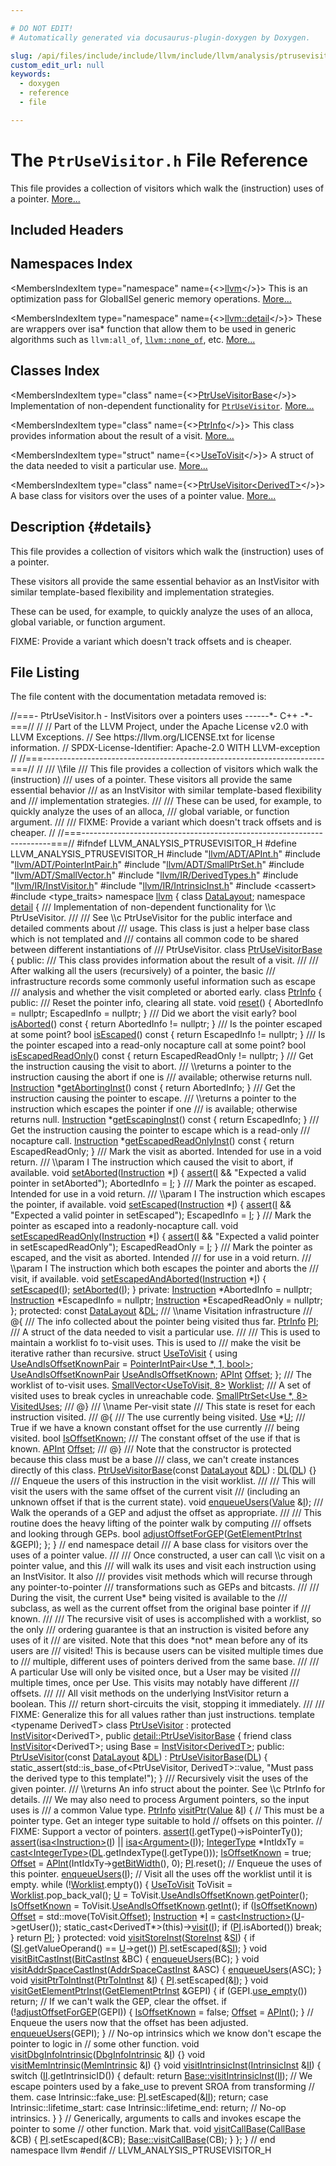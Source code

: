 ```yaml
---

# DO NOT EDIT!
# Automatically generated via docusaurus-plugin-doxygen by Doxygen.

slug: /api/files/include/include/llvm/include/llvm/analysis/ptrusevisitor-h
custom_edit_url: null
keywords:
  - doxygen
  - reference
  - file

---
```





# The `PtrUseVisitor.h` File Reference

<DoxygenPage pluginConfig={pluginConfig}>

This file provides a collection of visitors which walk the (instruction) uses of a pointer. <a href="#details">More...</a>

## Included Headers

<IncludesList>
<IncludesListItem
  filePath="llvm/ADT/APInt.h"
  permalink="/docs/api/files/include/include/llvm/include/llvm/adt/apint-h"
  isLocal="true" />
<IncludesListItem
  filePath="llvm/ADT/PointerIntPair.h"
  permalink="/docs/api/files/include/include/llvm/include/llvm/adt/pointerintpair-h"
  isLocal="true" />
<IncludesListItem
  filePath="llvm/ADT/SmallPtrSet.h"
  permalink="/docs/api/files/include/include/llvm/include/llvm/adt/smallptrset-h"
  isLocal="true" />
<IncludesListItem
  filePath="llvm/ADT/SmallVector.h"
  permalink="/docs/api/files/include/include/llvm/include/llvm/adt/smallvector-h"
  isLocal="true" />
<IncludesListItem
  filePath="llvm/IR/DerivedTypes.h"
  permalink="/docs/api/files/include/include/llvm/include/llvm/ir/derivedtypes-h"
  isLocal="true" />
<IncludesListItem
  filePath="llvm/IR/InstVisitor.h"
  permalink="/docs/api/files/include/include/llvm/include/llvm/ir/instvisitor-h"
  isLocal="true" />
<IncludesListItem
  filePath="llvm/IR/IntrinsicInst.h"
  permalink="/docs/api/files/include/include/llvm/include/llvm/ir/intrinsicinst-h"
  isLocal="true" />
<IncludesListItem
  filePath="cassert"
  permalink=""
  isLocal="false" />
<IncludesListItem
  filePath="type_traits"
  permalink=""
  isLocal="false" />
</IncludesList>

## Namespaces Index

<MembersIndex>

<MembersIndexItem
  type="namespace"
  name={<><a href="/docs/api/namespaces/llvm">llvm</a></>}>
This is an optimization pass for GlobalISel generic memory operations. <a href="/docs/api/namespaces/llvm/#details">More...</a>
</MembersIndexItem>

<MembersIndexItem
  type="namespace"
  name={<><a href="/docs/api/namespaces/llvm/detail">llvm::detail</a></>}>
These are wrappers over isa&#42; function that allow them to be used in generic algorithms such as <code>llvm:all&#95;of</code>, <code><a href="/docs/api/namespaces/llvm/#a7dc3069afa2ce5ea62ac2eb183e51c00">llvm::none&#95;of</a></code>, etc. <a href="/docs/api/namespaces/llvm/detail/#details">More...</a>
</MembersIndexItem>

</MembersIndex>

## Classes Index

<MembersIndex>

<MembersIndexItem
  type="class"
  name={<><a href="/docs/api/classes/llvm/detail/ptrusevisitorbase">PtrUseVisitorBase</a></>}>
Implementation of non-dependent functionality for <code><a href="/docs/api/classes/llvm/ptrusevisitor">PtrUseVisitor</a></code>. <a href="/docs/api/classes/llvm/detail/ptrusevisitorbase/#details">More...</a>
</MembersIndexItem>

<MembersIndexItem
  type="class"
  name={<><a href="/docs/api/classes/llvm/detail/ptrusevisitorbase/ptrinfo">PtrInfo</a></>}>
This class provides information about the result of a visit. <a href="/docs/api/classes/llvm/detail/ptrusevisitorbase/ptrinfo/#details">More...</a>
</MembersIndexItem>

<MembersIndexItem
  type="struct"
  name={<><a href="/docs/api/structs/llvm/detail/ptrusevisitorbase/usetovisit">UseToVisit</a></>}>
A struct of the data needed to visit a particular use. <a href="/docs/api/structs/llvm/detail/ptrusevisitorbase/usetovisit/#details">More...</a>
</MembersIndexItem>

<MembersIndexItem
  type="class"
  name={<><a href="/docs/api/classes/llvm/ptrusevisitor">PtrUseVisitor&lt;DerivedT&gt;</a></>}>
A base class for visitors over the uses of a pointer value. <a href="/docs/api/classes/llvm/ptrusevisitor/#details">More...</a>
</MembersIndexItem>

</MembersIndex>

## Description {#details}

This file provides a collection of visitors which walk the (instruction) uses of a pointer.

These visitors all provide the same essential behavior as an InstVisitor with similar template-based flexibility and implementation strategies.

These can be used, for example, to quickly analyze the uses of an alloca, global variable, or function argument.

FIXME: Provide a variant which doesn&#39;t track offsets and is cheaper.

## File Listing

The file content with the documentation metadata removed is:

<ProgramListing>

<Link id="l00001" /><CodeLine lineNumber="1"><span class="doxyHighlightComment">//===- PtrUseVisitor.h - InstVisitors over a pointers uses ------&#42;- C++ -&#42;-===//</span></CodeLine>
<Link id="l00002" /><CodeLine lineNumber="2"><span class="doxyHighlightComment">//</span></CodeLine>
<Link id="l00003" /><CodeLine lineNumber="3"><span class="doxyHighlightComment">// Part of the LLVM Project, under the Apache License v2.0 with LLVM Exceptions.</span></CodeLine>
<Link id="l00004" /><CodeLine lineNumber="4"><span class="doxyHighlightComment">// See https://llvm.org/LICENSE.txt for license information.</span></CodeLine>
<Link id="l00005" /><CodeLine lineNumber="5"><span class="doxyHighlightComment">// SPDX-License-Identifier: Apache-2.0 WITH LLVM-exception</span></CodeLine>
<Link id="l00006" /><CodeLine lineNumber="6"><span class="doxyHighlightComment">//</span></CodeLine>
<Link id="l00007" /><CodeLine lineNumber="7"><span class="doxyHighlightComment">//===----------------------------------------------------------------------===//</span></CodeLine>
<Link id="l00008" /><CodeLine lineNumber="8"><span class="doxyHighlightComment">//</span></CodeLine>
<Link id="l00009" /><CodeLine lineNumber="9"><span class="doxyHighlightComment">/// \\file</span></CodeLine>
<Link id="l00010" /><CodeLine lineNumber="10"><span class="doxyHighlightComment">/// This file provides a collection of visitors which walk the (instruction)</span></CodeLine>
<Link id="l00011" /><CodeLine lineNumber="11"><span class="doxyHighlightComment">/// uses of a pointer. These visitors all provide the same essential behavior</span></CodeLine>
<Link id="l00012" /><CodeLine lineNumber="12"><span class="doxyHighlightComment">/// as an InstVisitor with similar template-based flexibility and</span></CodeLine>
<Link id="l00013" /><CodeLine lineNumber="13"><span class="doxyHighlightComment">/// implementation strategies.</span></CodeLine>
<Link id="l00014" /><CodeLine lineNumber="14"><span class="doxyHighlightComment">///</span></CodeLine>
<Link id="l00015" /><CodeLine lineNumber="15"><span class="doxyHighlightComment">/// These can be used, for example, to quickly analyze the uses of an alloca,</span></CodeLine>
<Link id="l00016" /><CodeLine lineNumber="16"><span class="doxyHighlightComment">/// global variable, or function argument.</span></CodeLine>
<Link id="l00017" /><CodeLine lineNumber="17"><span class="doxyHighlightComment">///</span></CodeLine>
<Link id="l00018" /><CodeLine lineNumber="18"><span class="doxyHighlightComment">/// FIXME: Provide a variant which doesn&#39;t track offsets and is cheaper.</span></CodeLine>
<Link id="l00019" /><CodeLine lineNumber="19"><span class="doxyHighlightComment">//</span></CodeLine>
<Link id="l00020" /><CodeLine lineNumber="20"><span class="doxyHighlightComment">//===----------------------------------------------------------------------===//</span></CodeLine>
<Link id="l00021" /><CodeLine lineNumber="21"></CodeLine>
<Link id="l00022" /><CodeLine lineNumber="22"><span class="doxyHighlightPreprocessor">#ifndef LLVM&#95;ANALYSIS&#95;PTRUSEVISITOR&#95;H</span></CodeLine>
<Link id="l00023" /><CodeLine lineNumber="23"><span class="doxyHighlightPreprocessor">#define LLVM&#95;ANALYSIS&#95;PTRUSEVISITOR&#95;H</span></CodeLine>
<Link id="l00024" /><CodeLine lineNumber="24"></CodeLine>
<Link id="l00025" /><CodeLine lineNumber="25"><span class="doxyHighlightPreprocessor">#include &quot;<a href="/docs/api/files/include/include/llvm/include/llvm/adt/apint-h">llvm/ADT/APInt.h</a>&quot;</span></CodeLine>
<Link id="l00026" /><CodeLine lineNumber="26"><span class="doxyHighlightPreprocessor">#include &quot;<a href="/docs/api/files/include/include/llvm/include/llvm/adt/pointerintpair-h">llvm/ADT/PointerIntPair.h</a>&quot;</span></CodeLine>
<Link id="l00027" /><CodeLine lineNumber="27"><span class="doxyHighlightPreprocessor">#include &quot;<a href="/docs/api/files/include/include/llvm/include/llvm/adt/smallptrset-h">llvm/ADT/SmallPtrSet.h</a>&quot;</span></CodeLine>
<Link id="l00028" /><CodeLine lineNumber="28"><span class="doxyHighlightPreprocessor">#include &quot;<a href="/docs/api/files/include/include/llvm/include/llvm/adt/smallvector-h">llvm/ADT/SmallVector.h</a>&quot;</span></CodeLine>
<Link id="l00029" /><CodeLine lineNumber="29"><span class="doxyHighlightPreprocessor">#include &quot;<a href="/docs/api/files/include/include/llvm/include/llvm/ir/derivedtypes-h">llvm/IR/DerivedTypes.h</a>&quot;</span></CodeLine>
<Link id="l00030" /><CodeLine lineNumber="30"><span class="doxyHighlightPreprocessor">#include &quot;<a href="/docs/api/files/include/include/llvm/include/llvm/ir/instvisitor-h">llvm/IR/InstVisitor.h</a>&quot;</span></CodeLine>
<Link id="l00031" /><CodeLine lineNumber="31"><span class="doxyHighlightPreprocessor">#include &quot;<a href="/docs/api/files/include/include/llvm/include/llvm/ir/intrinsicinst-h">llvm/IR/IntrinsicInst.h</a>&quot;</span></CodeLine>
<Link id="l00032" /><CodeLine lineNumber="32"><span class="doxyHighlightPreprocessor">#include &lt;cassert&gt;</span></CodeLine>
<Link id="l00033" /><CodeLine lineNumber="33"><span class="doxyHighlightPreprocessor">#include &lt;type&#95;traits&gt;</span></CodeLine>
<Link id="l00034" /><CodeLine lineNumber="34"></CodeLine>
<Link id="l00035" /><CodeLine lineNumber="35"><span class="doxyHighlightKeyword">namespace </span><span class="doxyHighlight"><a href="/docs/api/namespaces/llvm">llvm</a> &#123;</span></CodeLine>
<Link id="l00036" /><CodeLine lineNumber="36"><span class="doxyHighlightKeyword">class </span><span class="doxyHighlight"><a href="/docs/api/classes/llvm/datalayout">DataLayout</a>;</span></CodeLine>
<Link id="l00037" /><CodeLine lineNumber="37"></CodeLine>
<Link id="l00038" /><CodeLine lineNumber="38"><span class="doxyHighlightKeyword">namespace </span><span class="doxyHighlight"><a href="/docs/api/namespaces/llvm/detail">detail</a> &#123;</span></CodeLine>
<Link id="l00039" /><CodeLine lineNumber="39"></CodeLine>
<Link id="l00040" /><CodeLine lineNumber="40"><span class="doxyHighlightComment">/// Implementation of non-dependent functionality for \\c PtrUseVisitor.</span></CodeLine>
<Link id="l00041" /><CodeLine lineNumber="41"><span class="doxyHighlightComment">///</span></CodeLine>
<Link id="l00042" /><CodeLine lineNumber="42"><span class="doxyHighlightComment">/// See \\c PtrUseVisitor for the public interface and detailed comments about</span></CodeLine>
<Link id="l00043" /><CodeLine lineNumber="43"><span class="doxyHighlightComment">/// usage. This class is just a helper base class which is not templated and</span></CodeLine>
<Link id="l00044" /><CodeLine lineNumber="44"><span class="doxyHighlightComment">/// contains all common code to be shared between different instantiations of</span></CodeLine>
<Link id="l00045" /><CodeLine lineNumber="45"><span class="doxyHighlightComment">/// PtrUseVisitor.</span></CodeLine>
<Link id="l00046" /><CodeLine lineNumber="46" lineLink="/docs/api/classes/llvm/detail/ptrusevisitorbase"><span class="doxyHighlightKeyword">class </span><span class="doxyHighlight"><a href="/docs/api/classes/llvm/detail/ptrusevisitorbase/#a17dd1253e0ec2090980e7544fea1bd83">PtrUseVisitorBase</a> &#123;</span></CodeLine>
<Link id="l00047" /><CodeLine lineNumber="47"><span class="doxyHighlightKeyword">public</span><span class="doxyHighlight">:</span></CodeLine>
<Link id="l00048" /><CodeLine lineNumber="48"><span class="doxyHighlightComment">  /// This class provides information about the result of a visit.</span></CodeLine>
<Link id="l00049" /><CodeLine lineNumber="49"><span class="doxyHighlightComment">  ///</span></CodeLine>
<Link id="l00050" /><CodeLine lineNumber="50"><span class="doxyHighlightComment">  /// After walking all the users (recursively) of a pointer, the basic</span></CodeLine>
<Link id="l00051" /><CodeLine lineNumber="51"><span class="doxyHighlightComment">  /// infrastructure records some commonly useful information such as escape</span></CodeLine>
<Link id="l00052" /><CodeLine lineNumber="52"><span class="doxyHighlightComment">  /// analysis and whether the visit completed or aborted early.</span></CodeLine>
<Link id="l00053" /><CodeLine lineNumber="53" lineLink="/docs/api/classes/llvm/detail/ptrusevisitorbase/ptrinfo"><span class="doxyHighlight">  </span><span class="doxyHighlightKeyword">class </span><span class="doxyHighlight"><a href="/docs/api/classes/llvm/detail/ptrusevisitorbase/ptrinfo">PtrInfo</a> &#123;</span></CodeLine>
<Link id="l00054" /><CodeLine lineNumber="54"><span class="doxyHighlight">  </span><span class="doxyHighlightKeyword">public</span><span class="doxyHighlight">:</span></CodeLine>
<Link id="l00055" /><CodeLine lineNumber="55"><span class="doxyHighlightComment">    /// Reset the pointer info, clearing all state.</span></CodeLine>
<Link id="l00056" /><CodeLine lineNumber="56" lineLink="/docs/api/classes/llvm/detail/ptrusevisitorbase/ptrinfo/#a707927a83bd3892e8a71ba557de7300d"><span class="doxyHighlight">    </span><span class="doxyHighlightKeywordType">void</span><span class="doxyHighlight"> <a href="/docs/api/classes/llvm/detail/ptrusevisitorbase/ptrinfo/#a707927a83bd3892e8a71ba557de7300d">reset</a>() &#123;</span></CodeLine>
<Link id="l00057" /><CodeLine lineNumber="57"><span class="doxyHighlight">      AbortedInfo = </span><span class="doxyHighlightKeyword">nullptr</span><span class="doxyHighlight">;</span></CodeLine>
<Link id="l00058" /><CodeLine lineNumber="58"><span class="doxyHighlight">      EscapedInfo = </span><span class="doxyHighlightKeyword">nullptr</span><span class="doxyHighlight">;</span></CodeLine>
<Link id="l00059" /><CodeLine lineNumber="59"><span class="doxyHighlight">    &#125;</span></CodeLine>
<Link id="l00060" /><CodeLine lineNumber="60"></CodeLine>
<Link id="l00061" /><CodeLine lineNumber="61"><span class="doxyHighlightComment">    /// Did we abort the visit early?</span></CodeLine>
<Link id="l00062" /><CodeLine lineNumber="62" lineLink="/docs/api/classes/llvm/detail/ptrusevisitorbase/ptrinfo/#a7387bd390252bcf8ba23fc3b7dfd96ae"><span class="doxyHighlight">    </span><span class="doxyHighlightKeywordType">bool</span><span class="doxyHighlight"> <a href="/docs/api/classes/llvm/detail/ptrusevisitorbase/ptrinfo/#a7387bd390252bcf8ba23fc3b7dfd96ae">isAborted</a>()</span><span class="doxyHighlightKeyword"> const </span><span class="doxyHighlight">&#123; </span><span class="doxyHighlightKeywordFlow">return</span><span class="doxyHighlight"> AbortedInfo != </span><span class="doxyHighlightKeyword">nullptr</span><span class="doxyHighlight">; &#125;</span></CodeLine>
<Link id="l00063" /><CodeLine lineNumber="63"></CodeLine>
<Link id="l00064" /><CodeLine lineNumber="64"><span class="doxyHighlightComment">    /// Is the pointer escaped at some point?</span></CodeLine>
<Link id="l00065" /><CodeLine lineNumber="65" lineLink="/docs/api/classes/llvm/detail/ptrusevisitorbase/ptrinfo/#a544329a1300152fcbbc413d3542e3920"><span class="doxyHighlight">    </span><span class="doxyHighlightKeywordType">bool</span><span class="doxyHighlight"> <a href="/docs/api/classes/llvm/detail/ptrusevisitorbase/ptrinfo/#a544329a1300152fcbbc413d3542e3920">isEscaped</a>()</span><span class="doxyHighlightKeyword"> const </span><span class="doxyHighlight">&#123; </span><span class="doxyHighlightKeywordFlow">return</span><span class="doxyHighlight"> EscapedInfo != </span><span class="doxyHighlightKeyword">nullptr</span><span class="doxyHighlight">; &#125;</span></CodeLine>
<Link id="l00066" /><CodeLine lineNumber="66"></CodeLine>
<Link id="l00067" /><CodeLine lineNumber="67"><span class="doxyHighlightComment">    /// Is the pointer escaped into a read-only nocapture call at some point?</span></CodeLine>
<Link id="l00068" /><CodeLine lineNumber="68" lineLink="/docs/api/classes/llvm/detail/ptrusevisitorbase/ptrinfo/#a611c9380379c288f39944c3b8d900b6b"><span class="doxyHighlight">    </span><span class="doxyHighlightKeywordType">bool</span><span class="doxyHighlight"> <a href="/docs/api/classes/llvm/detail/ptrusevisitorbase/ptrinfo/#a611c9380379c288f39944c3b8d900b6b">isEscapedReadOnly</a>()</span><span class="doxyHighlightKeyword"> const </span><span class="doxyHighlight">&#123; </span><span class="doxyHighlightKeywordFlow">return</span><span class="doxyHighlight"> EscapedReadOnly != </span><span class="doxyHighlightKeyword">nullptr</span><span class="doxyHighlight">; &#125;</span></CodeLine>
<Link id="l00069" /><CodeLine lineNumber="69"></CodeLine>
<Link id="l00070" /><CodeLine lineNumber="70"><span class="doxyHighlightComment">    /// Get the instruction causing the visit to abort.</span></CodeLine>
<Link id="l00071" /><CodeLine lineNumber="71"><span class="doxyHighlightComment">    /// \\returns a pointer to the instruction causing the abort if one is</span></CodeLine>
<Link id="l00072" /><CodeLine lineNumber="72"><span class="doxyHighlightComment">    /// available; otherwise returns null.</span></CodeLine>
<Link id="l00073" /><CodeLine lineNumber="73" lineLink="/docs/api/classes/llvm/detail/ptrusevisitorbase/ptrinfo/#a20fefe2a4f52a2f122730425f0207459"><span class="doxyHighlight">    <a href="/docs/api/classes/llvm/instruction">Instruction</a> &#42;<a href="/docs/api/classes/llvm/detail/ptrusevisitorbase/ptrinfo/#a20fefe2a4f52a2f122730425f0207459">getAbortingInst</a>()</span><span class="doxyHighlightKeyword"> const </span><span class="doxyHighlight">&#123; </span><span class="doxyHighlightKeywordFlow">return</span><span class="doxyHighlight"> AbortedInfo; &#125;</span></CodeLine>
<Link id="l00074" /><CodeLine lineNumber="74"></CodeLine>
<Link id="l00075" /><CodeLine lineNumber="75"><span class="doxyHighlightComment">    /// Get the instruction causing the pointer to escape.</span></CodeLine>
<Link id="l00076" /><CodeLine lineNumber="76"><span class="doxyHighlightComment">    /// \\returns a pointer to the instruction which escapes the pointer if one</span></CodeLine>
<Link id="l00077" /><CodeLine lineNumber="77"><span class="doxyHighlightComment">    /// is available; otherwise returns null.</span></CodeLine>
<Link id="l00078" /><CodeLine lineNumber="78" lineLink="/docs/api/classes/llvm/detail/ptrusevisitorbase/ptrinfo/#a3ad3a85c74b316666f54370ec968fec8"><span class="doxyHighlight">    <a href="/docs/api/classes/llvm/instruction">Instruction</a> &#42;<a href="/docs/api/classes/llvm/detail/ptrusevisitorbase/ptrinfo/#a3ad3a85c74b316666f54370ec968fec8">getEscapingInst</a>()</span><span class="doxyHighlightKeyword"> const </span><span class="doxyHighlight">&#123; </span><span class="doxyHighlightKeywordFlow">return</span><span class="doxyHighlight"> EscapedInfo; &#125;</span></CodeLine>
<Link id="l00079" /><CodeLine lineNumber="79"></CodeLine>
<Link id="l00080" /><CodeLine lineNumber="80"><span class="doxyHighlightComment">    /// Get the instruction causing the pointer to escape which is a read-only</span></CodeLine>
<Link id="l00081" /><CodeLine lineNumber="81"><span class="doxyHighlightComment">    /// nocapture call.</span></CodeLine>
<Link id="l00082" /><CodeLine lineNumber="82" lineLink="/docs/api/classes/llvm/detail/ptrusevisitorbase/ptrinfo/#a163901d37f1c3f00575d771fb7e36643"><span class="doxyHighlight">    <a href="/docs/api/classes/llvm/instruction">Instruction</a> &#42;<a href="/docs/api/classes/llvm/detail/ptrusevisitorbase/ptrinfo/#a163901d37f1c3f00575d771fb7e36643">getEscapedReadOnlyInst</a>()</span><span class="doxyHighlightKeyword"> const </span><span class="doxyHighlight">&#123; </span><span class="doxyHighlightKeywordFlow">return</span><span class="doxyHighlight"> EscapedReadOnly; &#125;</span></CodeLine>
<Link id="l00083" /><CodeLine lineNumber="83"></CodeLine>
<Link id="l00084" /><CodeLine lineNumber="84"><span class="doxyHighlightComment">    /// Mark the visit as aborted. Intended for use in a void return.</span></CodeLine>
<Link id="l00085" /><CodeLine lineNumber="85"><span class="doxyHighlightComment">    /// \\param I The instruction which caused the visit to abort, if available.</span></CodeLine>
<Link id="l00086" /><CodeLine lineNumber="86" lineLink="/docs/api/classes/llvm/detail/ptrusevisitorbase/ptrinfo/#a602f57572e04c48ae16d990932783108"><span class="doxyHighlight">    </span><span class="doxyHighlightKeywordType">void</span><span class="doxyHighlight"> <a href="/docs/api/classes/llvm/detail/ptrusevisitorbase/ptrinfo/#a602f57572e04c48ae16d990932783108">setAborted</a>(<a href="/docs/api/classes/llvm/instruction">Instruction</a> &#42;<a href="/docs/api/files/lib/lib/support/md5-cpp/#ac0eafdc9ee161b71e7af98af736952fd">I</a>) &#123;</span></CodeLine>
<Link id="l00087" /><CodeLine lineNumber="87"><span class="doxyHighlight">      <a href="/docs/api/files/lib/lib/target/lib/target/amdgpu/silowercontrolflow-cpp/#a4868c5d81c5ccc98c47aeab6244346a0">assert</a>(<a href="/docs/api/files/lib/lib/support/md5-cpp/#ac0eafdc9ee161b71e7af98af736952fd">I</a> &amp;&amp; </span><span class="doxyHighlightStringLiteral">&quot;Expected a valid pointer in setAborted&quot;</span><span class="doxyHighlight">);</span></CodeLine>
<Link id="l00088" /><CodeLine lineNumber="88"><span class="doxyHighlight">      AbortedInfo = <a href="/docs/api/files/lib/lib/support/md5-cpp/#ac0eafdc9ee161b71e7af98af736952fd">I</a>;</span></CodeLine>
<Link id="l00089" /><CodeLine lineNumber="89"><span class="doxyHighlight">    &#125;</span></CodeLine>
<Link id="l00090" /><CodeLine lineNumber="90"></CodeLine>
<Link id="l00091" /><CodeLine lineNumber="91"><span class="doxyHighlightComment">    /// Mark the pointer as escaped. Intended for use in a void return.</span></CodeLine>
<Link id="l00092" /><CodeLine lineNumber="92"><span class="doxyHighlightComment">    /// \\param I The instruction which escapes the pointer, if available.</span></CodeLine>
<Link id="l00093" /><CodeLine lineNumber="93" lineLink="/docs/api/classes/llvm/detail/ptrusevisitorbase/ptrinfo/#a557765a9acd948dd4d2de1a5850791f1"><span class="doxyHighlight">    </span><span class="doxyHighlightKeywordType">void</span><span class="doxyHighlight"> <a href="/docs/api/classes/llvm/detail/ptrusevisitorbase/ptrinfo/#a557765a9acd948dd4d2de1a5850791f1">setEscaped</a>(<a href="/docs/api/classes/llvm/instruction">Instruction</a> &#42;<a href="/docs/api/files/lib/lib/support/md5-cpp/#ac0eafdc9ee161b71e7af98af736952fd">I</a>) &#123;</span></CodeLine>
<Link id="l00094" /><CodeLine lineNumber="94"><span class="doxyHighlight">      <a href="/docs/api/files/lib/lib/target/lib/target/amdgpu/silowercontrolflow-cpp/#a4868c5d81c5ccc98c47aeab6244346a0">assert</a>(<a href="/docs/api/files/lib/lib/support/md5-cpp/#ac0eafdc9ee161b71e7af98af736952fd">I</a> &amp;&amp; </span><span class="doxyHighlightStringLiteral">&quot;Expected a valid pointer in setEscaped&quot;</span><span class="doxyHighlight">);</span></CodeLine>
<Link id="l00095" /><CodeLine lineNumber="95"><span class="doxyHighlight">      EscapedInfo = <a href="/docs/api/files/lib/lib/support/md5-cpp/#ac0eafdc9ee161b71e7af98af736952fd">I</a>;</span></CodeLine>
<Link id="l00096" /><CodeLine lineNumber="96"><span class="doxyHighlight">    &#125;</span></CodeLine>
<Link id="l00097" /><CodeLine lineNumber="97"></CodeLine>
<Link id="l00098" /><CodeLine lineNumber="98"><span class="doxyHighlightComment">    /// Mark the pointer as escaped into a readonly-nocapture call.</span></CodeLine>
<Link id="l00099" /><CodeLine lineNumber="99" lineLink="/docs/api/classes/llvm/detail/ptrusevisitorbase/ptrinfo/#ac9cebd269bfd53ecb680aa1cfd048c78"><span class="doxyHighlight">    </span><span class="doxyHighlightKeywordType">void</span><span class="doxyHighlight"> <a href="/docs/api/classes/llvm/detail/ptrusevisitorbase/ptrinfo/#ac9cebd269bfd53ecb680aa1cfd048c78">setEscapedReadOnly</a>(<a href="/docs/api/classes/llvm/instruction">Instruction</a> &#42;<a href="/docs/api/files/lib/lib/support/md5-cpp/#ac0eafdc9ee161b71e7af98af736952fd">I</a>) &#123;</span></CodeLine>
<Link id="l00100" /><CodeLine lineNumber="100"><span class="doxyHighlight">      <a href="/docs/api/files/lib/lib/target/lib/target/amdgpu/silowercontrolflow-cpp/#a4868c5d81c5ccc98c47aeab6244346a0">assert</a>(<a href="/docs/api/files/lib/lib/support/md5-cpp/#ac0eafdc9ee161b71e7af98af736952fd">I</a> &amp;&amp; </span><span class="doxyHighlightStringLiteral">&quot;Expected a valid pointer in setEscapedReadOnly&quot;</span><span class="doxyHighlight">);</span></CodeLine>
<Link id="l00101" /><CodeLine lineNumber="101"><span class="doxyHighlight">      EscapedReadOnly = <a href="/docs/api/files/lib/lib/support/md5-cpp/#ac0eafdc9ee161b71e7af98af736952fd">I</a>;</span></CodeLine>
<Link id="l00102" /><CodeLine lineNumber="102"><span class="doxyHighlight">    &#125;</span></CodeLine>
<Link id="l00103" /><CodeLine lineNumber="103"></CodeLine>
<Link id="l00104" /><CodeLine lineNumber="104"><span class="doxyHighlightComment">    /// Mark the pointer as escaped, and the visit as aborted. Intended</span></CodeLine>
<Link id="l00105" /><CodeLine lineNumber="105"><span class="doxyHighlightComment">    /// for use in a void return.</span></CodeLine>
<Link id="l00106" /><CodeLine lineNumber="106"><span class="doxyHighlightComment">    /// \\param I The instruction which both escapes the pointer and aborts the</span></CodeLine>
<Link id="l00107" /><CodeLine lineNumber="107"><span class="doxyHighlightComment">    /// visit, if available.</span></CodeLine>
<Link id="l00108" /><CodeLine lineNumber="108" lineLink="/docs/api/classes/llvm/detail/ptrusevisitorbase/ptrinfo/#ab5478c96ff9b7951abe633b702b1c47e"><span class="doxyHighlight">    </span><span class="doxyHighlightKeywordType">void</span><span class="doxyHighlight"> <a href="/docs/api/classes/llvm/detail/ptrusevisitorbase/ptrinfo/#ab5478c96ff9b7951abe633b702b1c47e">setEscapedAndAborted</a>(<a href="/docs/api/classes/llvm/instruction">Instruction</a> &#42;<a href="/docs/api/files/lib/lib/support/md5-cpp/#ac0eafdc9ee161b71e7af98af736952fd">I</a>) &#123;</span></CodeLine>
<Link id="l00109" /><CodeLine lineNumber="109"><span class="doxyHighlight">      <a href="/docs/api/classes/llvm/detail/ptrusevisitorbase/ptrinfo/#a557765a9acd948dd4d2de1a5850791f1">setEscaped</a>(<a href="/docs/api/files/lib/lib/support/md5-cpp/#ac0eafdc9ee161b71e7af98af736952fd">I</a>);</span></CodeLine>
<Link id="l00110" /><CodeLine lineNumber="110"><span class="doxyHighlight">      <a href="/docs/api/classes/llvm/detail/ptrusevisitorbase/ptrinfo/#a602f57572e04c48ae16d990932783108">setAborted</a>(<a href="/docs/api/files/lib/lib/support/md5-cpp/#ac0eafdc9ee161b71e7af98af736952fd">I</a>);</span></CodeLine>
<Link id="l00111" /><CodeLine lineNumber="111"><span class="doxyHighlight">    &#125;</span></CodeLine>
<Link id="l00112" /><CodeLine lineNumber="112"></CodeLine>
<Link id="l00113" /><CodeLine lineNumber="113"><span class="doxyHighlight">  </span><span class="doxyHighlightKeyword">private</span><span class="doxyHighlight">:</span></CodeLine>
<Link id="l00114" /><CodeLine lineNumber="114"><span class="doxyHighlight">    <a href="/docs/api/classes/llvm/instruction">Instruction</a> &#42;AbortedInfo = </span><span class="doxyHighlightKeyword">nullptr</span><span class="doxyHighlight">;</span></CodeLine>
<Link id="l00115" /><CodeLine lineNumber="115"><span class="doxyHighlight">    <a href="/docs/api/classes/llvm/instruction">Instruction</a> &#42;EscapedInfo = </span><span class="doxyHighlightKeyword">nullptr</span><span class="doxyHighlight">;</span></CodeLine>
<Link id="l00116" /><CodeLine lineNumber="116"><span class="doxyHighlight">    <a href="/docs/api/classes/llvm/instruction">Instruction</a> &#42;EscapedReadOnly = </span><span class="doxyHighlightKeyword">nullptr</span><span class="doxyHighlight">;</span></CodeLine>
<Link id="l00117" /><CodeLine lineNumber="117"><span class="doxyHighlight">  &#125;;</span></CodeLine>
<Link id="l00118" /><CodeLine lineNumber="118"></CodeLine>
<Link id="l00119" /><CodeLine lineNumber="119"><span class="doxyHighlightKeyword">protected</span><span class="doxyHighlight">:</span></CodeLine>
<Link id="l00120" /><CodeLine lineNumber="120" lineLink="/docs/api/classes/llvm/detail/ptrusevisitorbase/#ac5b2513c27d0e8fe9a9214eb9fe99a7b"><span class="doxyHighlight">  </span><span class="doxyHighlightKeyword">const</span><span class="doxyHighlight"> <a href="/docs/api/classes/llvm/datalayout">DataLayout</a> &amp;<a href="/docs/api/classes/llvm/detail/ptrusevisitorbase/#ac5b2513c27d0e8fe9a9214eb9fe99a7b">DL</a>;</span></CodeLine>
<Link id="l00121" /><CodeLine lineNumber="121"></CodeLine>
<Link id="l00122" /><CodeLine lineNumber="122"><span class="doxyHighlightComment">  /// \\name Visitation infrastructure</span></CodeLine>
<Link id="l00123" /><CodeLine lineNumber="123"><span class="doxyHighlightComment">  /// @&#123;</span></CodeLine>
<Link id="l00124" /><CodeLine lineNumber="124"></CodeLine>
<Link id="l00125" /><CodeLine lineNumber="125"><span class="doxyHighlightComment">  /// The info collected about the pointer being visited thus far.</span></CodeLine>
<Link id="l00126" /><CodeLine lineNumber="126" lineLink="/docs/api/classes/llvm/detail/ptrusevisitorbase/#a6847f1159ccc4f90e71099c76800f893"><span class="doxyHighlight">  <a href="/docs/api/classes/llvm/detail/ptrusevisitorbase/ptrinfo">PtrInfo</a> <a href="/docs/api/classes/llvm/detail/ptrusevisitorbase/#a6847f1159ccc4f90e71099c76800f893">PI</a>;</span></CodeLine>
<Link id="l00127" /><CodeLine lineNumber="127"></CodeLine>
<Link id="l00128" /><CodeLine lineNumber="128"><span class="doxyHighlightComment">  /// A struct of the data needed to visit a particular use.</span></CodeLine>
<Link id="l00129" /><CodeLine lineNumber="129"><span class="doxyHighlightComment">  ///</span></CodeLine>
<Link id="l00130" /><CodeLine lineNumber="130"><span class="doxyHighlightComment">  /// This is used to maintain a worklist fo to-visit uses. This is used to</span></CodeLine>
<Link id="l00131" /><CodeLine lineNumber="131"><span class="doxyHighlightComment">  /// make the visit be iterative rather than recursive.</span></CodeLine>
<Link id="l00132" /><CodeLine lineNumber="132" lineLink="/docs/api/structs/llvm/detail/ptrusevisitorbase/usetovisit"><span class="doxyHighlight">  </span><span class="doxyHighlightKeyword">struct </span><span class="doxyHighlight"><a href="/docs/api/structs/llvm/detail/ptrusevisitorbase/usetovisit">UseToVisit</a> &#123;</span></CodeLine>
<Link id="l00133" /><CodeLine lineNumber="133" lineLink="/docs/api/structs/llvm/detail/ptrusevisitorbase/usetovisit/#a87b66e7600e3ba5d44d7c79fbdf7c969"><span class="doxyHighlight">    </span><span class="doxyHighlightKeyword">using </span><span class="doxyHighlight"><a href="/docs/api/structs/llvm/detail/ptrusevisitorbase/usetovisit/#a87b66e7600e3ba5d44d7c79fbdf7c969">UseAndIsOffsetKnownPair</a> = <a href="/docs/api/classes/llvm/pointerintpair">PointerIntPair&lt;Use &#42;, 1, bool&gt;</a>;</span></CodeLine>
<Link id="l00134" /><CodeLine lineNumber="134"></CodeLine>
<Link id="l00135" /><CodeLine lineNumber="135" lineLink="/docs/api/structs/llvm/detail/ptrusevisitorbase/usetovisit/#a28f946ac353f6118bb637201ff1d5658"><span class="doxyHighlight">    <a href="/docs/api/structs/llvm/detail/ptrusevisitorbase/usetovisit/#a87b66e7600e3ba5d44d7c79fbdf7c969">UseAndIsOffsetKnownPair</a> <a href="/docs/api/structs/llvm/detail/ptrusevisitorbase/usetovisit/#a28f946ac353f6118bb637201ff1d5658">UseAndIsOffsetKnown</a>;</span></CodeLine>
<Link id="l00136" /><CodeLine lineNumber="136" lineLink="/docs/api/classes/llvm/ptrusevisitor/#a042a140d5a5c309fbc47a1a90eddedc6"><span class="doxyHighlight">    <a href="/docs/api/classes/llvm/apint">APInt</a> <a href="/docs/api/classes/llvm/detail/ptrusevisitorbase/#a082865790e32a27f3e3adf8db2c556e6">Offset</a>;</span></CodeLine>
<Link id="l00137" /><CodeLine lineNumber="137"><span class="doxyHighlight">  &#125;;</span></CodeLine>
<Link id="l00138" /><CodeLine lineNumber="138"></CodeLine>
<Link id="l00139" /><CodeLine lineNumber="139"><span class="doxyHighlightComment">  /// The worklist of to-visit uses.</span></CodeLine>
<Link id="l00140" /><CodeLine lineNumber="140" lineLink="/docs/api/classes/llvm/detail/ptrusevisitorbase/#a25895eaaa828e3f424556096c2436470"><span class="doxyHighlight">  <a href="/docs/api/classes/llvm/smallvector">SmallVector&lt;UseToVisit, 8&gt;</a> <a href="/docs/api/classes/llvm/detail/ptrusevisitorbase/#a25895eaaa828e3f424556096c2436470">Worklist</a>;</span></CodeLine>
<Link id="l00141" /><CodeLine lineNumber="141"></CodeLine>
<Link id="l00142" /><CodeLine lineNumber="142"><span class="doxyHighlightComment">  /// A set of visited uses to break cycles in unreachable code.</span></CodeLine>
<Link id="l00143" /><CodeLine lineNumber="143" lineLink="/docs/api/classes/llvm/detail/ptrusevisitorbase/#af7e154950d853141249e15827b62d6e4"><span class="doxyHighlight">  <a href="/docs/api/classes/llvm/smallptrset">SmallPtrSet&lt;Use &#42;, 8&gt;</a> <a href="/docs/api/classes/llvm/detail/ptrusevisitorbase/#af7e154950d853141249e15827b62d6e4">VisitedUses</a>;</span></CodeLine>
<Link id="l00144" /><CodeLine lineNumber="144"></CodeLine>
<Link id="l00145" /><CodeLine lineNumber="145"><span class="doxyHighlightComment">  /// @&#125;</span></CodeLine>
<Link id="l00146" /><CodeLine lineNumber="146"></CodeLine>
<Link id="l00147" /><CodeLine lineNumber="147"><span class="doxyHighlightComment">  /// \\name Per-visit state</span></CodeLine>
<Link id="l00148" /><CodeLine lineNumber="148"><span class="doxyHighlightComment">  /// This state is reset for each instruction visited.</span></CodeLine>
<Link id="l00149" /><CodeLine lineNumber="149"><span class="doxyHighlightComment">  /// @&#123;</span></CodeLine>
<Link id="l00150" /><CodeLine lineNumber="150"></CodeLine>
<Link id="l00151" /><CodeLine lineNumber="151"><span class="doxyHighlightComment">  /// The use currently being visited.</span></CodeLine>
<Link id="l00152" /><CodeLine lineNumber="152" lineLink="/docs/api/classes/llvm/detail/ptrusevisitorbase/#ac1e78f8a1f204bed8ad26681199fa16b"><span class="doxyHighlight">  <a href="/docs/api/classes/llvm/use">Use</a> &#42;<a href="/docs/api/classes/llvm/detail/ptrusevisitorbase/#ac1e78f8a1f204bed8ad26681199fa16b">U</a>;</span></CodeLine>
<Link id="l00153" /><CodeLine lineNumber="153"></CodeLine>
<Link id="l00154" /><CodeLine lineNumber="154"><span class="doxyHighlightComment">  /// True if we have a known constant offset for the use currently</span></CodeLine>
<Link id="l00155" /><CodeLine lineNumber="155"><span class="doxyHighlightComment">  /// being visited.</span></CodeLine>
<Link id="l00156" /><CodeLine lineNumber="156" lineLink="/docs/api/classes/llvm/detail/ptrusevisitorbase/#a316979fc921154b24c0c323810c285b6"><span class="doxyHighlight">  </span><span class="doxyHighlightKeywordType">bool</span><span class="doxyHighlight"> <a href="/docs/api/classes/llvm/detail/ptrusevisitorbase/#a316979fc921154b24c0c323810c285b6">IsOffsetKnown</a>;</span></CodeLine>
<Link id="l00157" /><CodeLine lineNumber="157"></CodeLine>
<Link id="l00158" /><CodeLine lineNumber="158"><span class="doxyHighlightComment">  /// The constant offset of the use if that is known.</span></CodeLine>
<Link id="l00159" /><CodeLine lineNumber="159" lineLink="/docs/api/classes/llvm/detail/ptrusevisitorbase/#a082865790e32a27f3e3adf8db2c556e6"><span class="doxyHighlight">  <a href="/docs/api/classes/llvm/apint">APInt</a> <a href="/docs/api/classes/llvm/detail/ptrusevisitorbase/#a082865790e32a27f3e3adf8db2c556e6">Offset</a>;</span></CodeLine>
<Link id="l00160" /><CodeLine lineNumber="160"></CodeLine>
<Link id="l00161" /><CodeLine lineNumber="161"><span class="doxyHighlightComment">  /// @&#125;</span></CodeLine>
<Link id="l00162" /><CodeLine lineNumber="162"></CodeLine>
<Link id="l00163" /><CodeLine lineNumber="163"><span class="doxyHighlightComment">  /// Note that the constructor is protected because this class must be a base</span></CodeLine>
<Link id="l00164" /><CodeLine lineNumber="164"><span class="doxyHighlightComment">  /// class, we can&#39;t create instances directly of this class.</span></CodeLine>
<Link id="l00165" /><CodeLine lineNumber="165" lineLink="/docs/api/classes/llvm/detail/ptrusevisitorbase/#a17dd1253e0ec2090980e7544fea1bd83"><span class="doxyHighlight">  <a href="/docs/api/classes/llvm/detail/ptrusevisitorbase/#a17dd1253e0ec2090980e7544fea1bd83">PtrUseVisitorBase</a>(</span><span class="doxyHighlightKeyword">const</span><span class="doxyHighlight"> <a href="/docs/api/classes/llvm/datalayout">DataLayout</a> &amp;<a href="/docs/api/classes/llvm/detail/ptrusevisitorbase/#ac5b2513c27d0e8fe9a9214eb9fe99a7b">DL</a>) : <a href="/docs/api/classes/llvm/detail/ptrusevisitorbase/#ac5b2513c27d0e8fe9a9214eb9fe99a7b">DL</a>(<a href="/docs/api/classes/llvm/detail/ptrusevisitorbase/#ac5b2513c27d0e8fe9a9214eb9fe99a7b">DL</a>) &#123;&#125;</span></CodeLine>
<Link id="l00166" /><CodeLine lineNumber="166"></CodeLine>
<Link id="l00167" /><CodeLine lineNumber="167"><span class="doxyHighlightComment">  /// Enqueue the users of this instruction in the visit worklist.</span></CodeLine>
<Link id="l00168" /><CodeLine lineNumber="168"><span class="doxyHighlightComment">  ///</span></CodeLine>
<Link id="l00169" /><CodeLine lineNumber="169"><span class="doxyHighlightComment">  /// This will visit the users with the same offset of the current visit</span></CodeLine>
<Link id="l00170" /><CodeLine lineNumber="170"><span class="doxyHighlightComment">  /// (including an unknown offset if that is the current state).</span></CodeLine>
<Link id="l00171" /><CodeLine lineNumber="171"><span class="doxyHighlight">  </span><span class="doxyHighlightKeywordType">void</span><span class="doxyHighlight"> <a href="/docs/api/classes/llvm/detail/ptrusevisitorbase/#a0ea2fc89be409baf64d5a935f6b02f28">enqueueUsers</a>(<a href="/docs/api/classes/llvm/value">Value</a> &amp;<a href="/docs/api/files/lib/lib/support/md5-cpp/#ac0eafdc9ee161b71e7af98af736952fd">I</a>);</span></CodeLine>
<Link id="l00172" /><CodeLine lineNumber="172"></CodeLine>
<Link id="l00173" /><CodeLine lineNumber="173"><span class="doxyHighlightComment">  /// Walk the operands of a GEP and adjust the offset as appropriate.</span></CodeLine>
<Link id="l00174" /><CodeLine lineNumber="174"><span class="doxyHighlightComment">  ///</span></CodeLine>
<Link id="l00175" /><CodeLine lineNumber="175"><span class="doxyHighlightComment">  /// This routine does the heavy lifting of the pointer walk by computing</span></CodeLine>
<Link id="l00176" /><CodeLine lineNumber="176"><span class="doxyHighlightComment">  /// offsets and looking through GEPs.</span></CodeLine>
<Link id="l00177" /><CodeLine lineNumber="177"><span class="doxyHighlight">  </span><span class="doxyHighlightKeywordType">bool</span><span class="doxyHighlight"> <a href="/docs/api/classes/llvm/detail/ptrusevisitorbase/#a64dcf542ea4428468c3250f5516eaad0">adjustOffsetForGEP</a>(<a href="/docs/api/classes/llvm/getelementptrinst">GetElementPtrInst</a> &amp;GEPI);</span></CodeLine>
<Link id="l00178" /><CodeLine lineNumber="178"><span class="doxyHighlight">&#125;;</span></CodeLine>
<Link id="l00179" /><CodeLine lineNumber="179"></CodeLine>
<Link id="l00180" /><CodeLine lineNumber="180"><span class="doxyHighlight">&#125; </span><span class="doxyHighlightComment">// end namespace detail</span></CodeLine>
<Link id="l00181" /><CodeLine lineNumber="181"></CodeLine>
<Link id="l00182" /><CodeLine lineNumber="182"><span class="doxyHighlightComment">/// A base class for visitors over the uses of a pointer value.</span></CodeLine>
<Link id="l00183" /><CodeLine lineNumber="183"><span class="doxyHighlightComment">///</span></CodeLine>
<Link id="l00184" /><CodeLine lineNumber="184"><span class="doxyHighlightComment">/// Once constructed, a user can call \\c visit on a pointer value, and this</span></CodeLine>
<Link id="l00185" /><CodeLine lineNumber="185"><span class="doxyHighlightComment">/// will walk its uses and visit each instruction using an InstVisitor. It also</span></CodeLine>
<Link id="l00186" /><CodeLine lineNumber="186"><span class="doxyHighlightComment">/// provides visit methods which will recurse through any pointer-to-pointer</span></CodeLine>
<Link id="l00187" /><CodeLine lineNumber="187"><span class="doxyHighlightComment">/// transformations such as GEPs and bitcasts.</span></CodeLine>
<Link id="l00188" /><CodeLine lineNumber="188"><span class="doxyHighlightComment">///</span></CodeLine>
<Link id="l00189" /><CodeLine lineNumber="189"><span class="doxyHighlightComment">/// During the visit, the current Use&#42; being visited is available to the</span></CodeLine>
<Link id="l00190" /><CodeLine lineNumber="190"><span class="doxyHighlightComment">/// subclass, as well as the current offset from the original base pointer if</span></CodeLine>
<Link id="l00191" /><CodeLine lineNumber="191"><span class="doxyHighlightComment">/// known.</span></CodeLine>
<Link id="l00192" /><CodeLine lineNumber="192"><span class="doxyHighlightComment">///</span></CodeLine>
<Link id="l00193" /><CodeLine lineNumber="193"><span class="doxyHighlightComment">/// The recursive visit of uses is accomplished with a worklist, so the only</span></CodeLine>
<Link id="l00194" /><CodeLine lineNumber="194"><span class="doxyHighlightComment">/// ordering guarantee is that an instruction is visited before any uses of it</span></CodeLine>
<Link id="l00195" /><CodeLine lineNumber="195"><span class="doxyHighlightComment">/// are visited. Note that this does &#42;not&#42; mean before any of its users are</span></CodeLine>
<Link id="l00196" /><CodeLine lineNumber="196"><span class="doxyHighlightComment">/// visited! This is because users can be visited multiple times due to</span></CodeLine>
<Link id="l00197" /><CodeLine lineNumber="197"><span class="doxyHighlightComment">/// multiple, different uses of pointers derived from the same base.</span></CodeLine>
<Link id="l00198" /><CodeLine lineNumber="198"><span class="doxyHighlightComment">///</span></CodeLine>
<Link id="l00199" /><CodeLine lineNumber="199"><span class="doxyHighlightComment">/// A particular Use will only be visited once, but a User may be visited</span></CodeLine>
<Link id="l00200" /><CodeLine lineNumber="200"><span class="doxyHighlightComment">/// multiple times, once per Use. This visits may notably have different</span></CodeLine>
<Link id="l00201" /><CodeLine lineNumber="201"><span class="doxyHighlightComment">/// offsets.</span></CodeLine>
<Link id="l00202" /><CodeLine lineNumber="202"><span class="doxyHighlightComment">///</span></CodeLine>
<Link id="l00203" /><CodeLine lineNumber="203"><span class="doxyHighlightComment">/// All visit methods on the underlying InstVisitor return a boolean. This</span></CodeLine>
<Link id="l00204" /><CodeLine lineNumber="204"><span class="doxyHighlightComment">/// return short-circuits the visit, stopping it immediately.</span></CodeLine>
<Link id="l00205" /><CodeLine lineNumber="205"><span class="doxyHighlightComment">///</span></CodeLine>
<Link id="l00206" /><CodeLine lineNumber="206"><span class="doxyHighlightComment">/// FIXME: Generalize this for all values rather than just instructions.</span></CodeLine>
<Link id="l00207" /><CodeLine lineNumber="207"><span class="doxyHighlightKeyword">template</span><span class="doxyHighlight"> &lt;</span><span class="doxyHighlightKeyword">typename</span><span class="doxyHighlight"> DerivedT&gt;</span></CodeLine>
<Link id="l00208" /><CodeLine lineNumber="208" lineLink="/docs/api/classes/llvm/ptrusevisitor"><span class="doxyHighlightKeyword">class </span><span class="doxyHighlight"><a href="/docs/api/classes/llvm/ptrusevisitor/#a564995c967b0a398c32f31a41b4418c1">PtrUseVisitor</a> : </span><span class="doxyHighlightKeyword">protected</span><span class="doxyHighlight"> <a href="/docs/api/classes/llvm/instvisitor">InstVisitor</a>&lt;DerivedT&gt;,</span></CodeLine>
<Link id="l00209" /><CodeLine lineNumber="209"><span class="doxyHighlight">                      </span><span class="doxyHighlightKeyword">public</span><span class="doxyHighlight"> <a href="/docs/api/classes/llvm/detail/ptrusevisitorbase">detail::PtrUseVisitorBase</a> &#123;</span></CodeLine>
<Link id="l00210" /><CodeLine lineNumber="210"><span class="doxyHighlight">  </span><span class="doxyHighlightKeyword">friend</span><span class="doxyHighlight"> </span><span class="doxyHighlightKeyword">class </span><span class="doxyHighlight"><a href="/docs/api/classes/llvm/instvisitor">InstVisitor</a>&lt;DerivedT&gt;;</span></CodeLine>
<Link id="l00211" /><CodeLine lineNumber="211"></CodeLine>
<Link id="l00212" /><CodeLine lineNumber="212"><span class="doxyHighlight">  </span><span class="doxyHighlightKeyword">using </span><span class="doxyHighlight">Base = <a href="/docs/api/classes/llvm/instvisitor">InstVisitor&lt;DerivedT&gt;</a>;</span></CodeLine>
<Link id="l00213" /><CodeLine lineNumber="213"></CodeLine>
<Link id="l00214" /><CodeLine lineNumber="214"><span class="doxyHighlightKeyword">public</span><span class="doxyHighlight">:</span></CodeLine>
<Link id="l00215" /><CodeLine lineNumber="215" lineLink="/docs/api/classes/llvm/ptrusevisitor/#a564995c967b0a398c32f31a41b4418c1"><span class="doxyHighlight">  <a href="/docs/api/classes/llvm/ptrusevisitor/#a564995c967b0a398c32f31a41b4418c1">PtrUseVisitor</a>(</span><span class="doxyHighlightKeyword">const</span><span class="doxyHighlight"> <a href="/docs/api/classes/llvm/datalayout">DataLayout</a> &amp;<a href="/docs/api/classes/llvm/detail/ptrusevisitorbase/#ac5b2513c27d0e8fe9a9214eb9fe99a7b">DL</a>) : <a href="/docs/api/classes/llvm/detail/ptrusevisitorbase/#a17dd1253e0ec2090980e7544fea1bd83">PtrUseVisitorBase</a>(<a href="/docs/api/classes/llvm/detail/ptrusevisitorbase/#ac5b2513c27d0e8fe9a9214eb9fe99a7b">DL</a>) &#123;</span></CodeLine>
<Link id="l00216" /><CodeLine lineNumber="216"><span class="doxyHighlight">    </span><span class="doxyHighlightKeyword">static&#95;assert</span><span class="doxyHighlight">(std::is&#95;base&#95;of&lt;PtrUseVisitor, DerivedT&gt;::value,</span></CodeLine>
<Link id="l00217" /><CodeLine lineNumber="217"><span class="doxyHighlight">                  </span><span class="doxyHighlightStringLiteral">&quot;Must pass the derived type to this template!&quot;</span><span class="doxyHighlight">);</span></CodeLine>
<Link id="l00218" /><CodeLine lineNumber="218"><span class="doxyHighlight">  &#125;</span></CodeLine>
<Link id="l00219" /><CodeLine lineNumber="219"></CodeLine>
<Link id="l00220" /><CodeLine lineNumber="220"><span class="doxyHighlightComment">  /// Recursively visit the uses of the given pointer.</span></CodeLine>
<Link id="l00221" /><CodeLine lineNumber="221"><span class="doxyHighlightComment">  /// \\returns An info struct about the pointer. See \\c PtrInfo for details.</span></CodeLine>
<Link id="l00222" /><CodeLine lineNumber="222"><span class="doxyHighlightComment">  /// We may also need to process Argument pointers, so the input uses is</span></CodeLine>
<Link id="l00223" /><CodeLine lineNumber="223"><span class="doxyHighlightComment">  /// a common Value type.</span></CodeLine>
<Link id="l00224" /><CodeLine lineNumber="224" lineLink="/docs/api/classes/llvm/ptrusevisitor/#a764cd98e9a2d1c1fdfb40aa63ef17385"><span class="doxyHighlight">  <a href="/docs/api/classes/llvm/detail/ptrusevisitorbase/ptrinfo">PtrInfo</a> <a href="/docs/api/classes/llvm/ptrusevisitor/#a764cd98e9a2d1c1fdfb40aa63ef17385">visitPtr</a>(<a href="/docs/api/classes/llvm/value">Value</a> &amp;<a href="/docs/api/files/lib/lib/support/md5-cpp/#ac0eafdc9ee161b71e7af98af736952fd">I</a>) &#123;</span></CodeLine>
<Link id="l00225" /><CodeLine lineNumber="225"><span class="doxyHighlight">    </span><span class="doxyHighlightComment">// This must be a pointer type. Get an integer type suitable to hold</span></CodeLine>
<Link id="l00226" /><CodeLine lineNumber="226"><span class="doxyHighlight">    </span><span class="doxyHighlightComment">// offsets on this pointer.</span></CodeLine>
<Link id="l00227" /><CodeLine lineNumber="227"><span class="doxyHighlight">    </span><span class="doxyHighlightComment">// FIXME: Support a vector of pointers.</span></CodeLine>
<Link id="l00228" /><CodeLine lineNumber="228"><span class="doxyHighlight">    <a href="/docs/api/files/lib/lib/target/lib/target/amdgpu/silowercontrolflow-cpp/#a4868c5d81c5ccc98c47aeab6244346a0">assert</a>(<a href="/docs/api/files/lib/lib/support/md5-cpp/#ac0eafdc9ee161b71e7af98af736952fd">I</a>.getType()-&gt;isPointerTy());</span></CodeLine>
<Link id="l00229" /><CodeLine lineNumber="229"><span class="doxyHighlight">    <a href="/docs/api/files/lib/lib/target/lib/target/amdgpu/silowercontrolflow-cpp/#a4868c5d81c5ccc98c47aeab6244346a0">assert</a>(<a href="/docs/api/namespaces/llvm/#a92ca992e52dddc420f4b069cae06dfbe">isa&lt;Instruction&gt;</a>(<a href="/docs/api/files/lib/lib/support/md5-cpp/#ac0eafdc9ee161b71e7af98af736952fd">I</a>) || <a href="/docs/api/namespaces/llvm/#a92ca992e52dddc420f4b069cae06dfbe">isa&lt;Argument&gt;</a>(<a href="/docs/api/files/lib/lib/support/md5-cpp/#ac0eafdc9ee161b71e7af98af736952fd">I</a>));</span></CodeLine>
<Link id="l00230" /><CodeLine lineNumber="230"><span class="doxyHighlight">    <a href="/docs/api/classes/llvm/integertype">IntegerType</a> &#42;IntIdxTy = <a href="/docs/api/namespaces/llvm/#ac4fc845f5ed92de63cd4474f128f5fc5">cast&lt;IntegerType&gt;</a>(<a href="/docs/api/classes/llvm/detail/ptrusevisitorbase/#ac5b2513c27d0e8fe9a9214eb9fe99a7b">DL</a>.getIndexType(<a href="/docs/api/files/lib/lib/support/md5-cpp/#ac0eafdc9ee161b71e7af98af736952fd">I</a>.getType()));</span></CodeLine>
<Link id="l00231" /><CodeLine lineNumber="231"><span class="doxyHighlight">    <a href="/docs/api/classes/llvm/detail/ptrusevisitorbase/#a316979fc921154b24c0c323810c285b6">IsOffsetKnown</a> = </span><span class="doxyHighlightKeyword">true</span><span class="doxyHighlight">;</span></CodeLine>
<Link id="l00232" /><CodeLine lineNumber="232"><span class="doxyHighlight">    <a href="/docs/api/classes/llvm/detail/ptrusevisitorbase/#a082865790e32a27f3e3adf8db2c556e6">Offset</a> = <a href="/docs/api/classes/llvm/apint">APInt</a>(IntIdxTy-&gt;<a href="/docs/api/classes/llvm/integertype/#a90b790ccb1af4ea5ccd69db4b8cd2d81">getBitWidth</a>(), 0);</span></CodeLine>
<Link id="l00233" /><CodeLine lineNumber="233"><span class="doxyHighlight">    <a href="/docs/api/classes/llvm/detail/ptrusevisitorbase/#a6847f1159ccc4f90e71099c76800f893">PI</a>.reset();</span></CodeLine>
<Link id="l00234" /><CodeLine lineNumber="234"></CodeLine>
<Link id="l00235" /><CodeLine lineNumber="235"><span class="doxyHighlight">    </span><span class="doxyHighlightComment">// Enqueue the uses of this pointer.</span></CodeLine>
<Link id="l00236" /><CodeLine lineNumber="236"><span class="doxyHighlight">    <a href="/docs/api/classes/llvm/detail/ptrusevisitorbase/#a0ea2fc89be409baf64d5a935f6b02f28">enqueueUsers</a>(<a href="/docs/api/files/lib/lib/support/md5-cpp/#ac0eafdc9ee161b71e7af98af736952fd">I</a>);</span></CodeLine>
<Link id="l00237" /><CodeLine lineNumber="237"></CodeLine>
<Link id="l00238" /><CodeLine lineNumber="238"><span class="doxyHighlight">    </span><span class="doxyHighlightComment">// Visit all the uses off the worklist until it is empty.</span></CodeLine>
<Link id="l00239" /><CodeLine lineNumber="239"><span class="doxyHighlight">    </span><span class="doxyHighlightKeywordFlow">while</span><span class="doxyHighlight"> (!<a href="/docs/api/classes/llvm/detail/ptrusevisitorbase/#a25895eaaa828e3f424556096c2436470">Worklist</a>.empty()) &#123;</span></CodeLine>
<Link id="l00240" /><CodeLine lineNumber="240"><span class="doxyHighlight">      <a href="/docs/api/structs/llvm/detail/ptrusevisitorbase/usetovisit">UseToVisit</a> ToVisit = <a href="/docs/api/classes/llvm/detail/ptrusevisitorbase/#a25895eaaa828e3f424556096c2436470">Worklist</a>.pop&#95;back&#95;val();</span></CodeLine>
<Link id="l00241" /><CodeLine lineNumber="241"><span class="doxyHighlight">      <a href="/docs/api/classes/llvm/detail/ptrusevisitorbase/#ac1e78f8a1f204bed8ad26681199fa16b">U</a> = ToVisit.<a href="/docs/api/structs/llvm/detail/ptrusevisitorbase/usetovisit/#a28f946ac353f6118bb637201ff1d5658">UseAndIsOffsetKnown</a>.<a href="/docs/api/classes/llvm/pointerintpair/#ac8b55437ca130fe0c826e94e669e5d99">getPointer</a>();</span></CodeLine>
<Link id="l00242" /><CodeLine lineNumber="242"><span class="doxyHighlight">      <a href="/docs/api/classes/llvm/detail/ptrusevisitorbase/#a316979fc921154b24c0c323810c285b6">IsOffsetKnown</a> = ToVisit.<a href="/docs/api/structs/llvm/detail/ptrusevisitorbase/usetovisit/#a28f946ac353f6118bb637201ff1d5658">UseAndIsOffsetKnown</a>.<a href="/docs/api/classes/llvm/pointerintpair/#a5f4f059462994b43b97b1213651fa969">getInt</a>();</span></CodeLine>
<Link id="l00243" /><CodeLine lineNumber="243"><span class="doxyHighlight">      </span><span class="doxyHighlightKeywordFlow">if</span><span class="doxyHighlight"> (<a href="/docs/api/classes/llvm/detail/ptrusevisitorbase/#a316979fc921154b24c0c323810c285b6">IsOffsetKnown</a>)</span></CodeLine>
<Link id="l00244" /><CodeLine lineNumber="244"><span class="doxyHighlight">        <a href="/docs/api/classes/llvm/detail/ptrusevisitorbase/#a082865790e32a27f3e3adf8db2c556e6">Offset</a> = std::move(ToVisit.<a href="/docs/api/structs/llvm/detail/ptrusevisitorbase/usetovisit/#a896685128ccfe72a1fe8053ba05b52b7">Offset</a>);</span></CodeLine>
<Link id="l00245" /><CodeLine lineNumber="245"></CodeLine>
<Link id="l00246" /><CodeLine lineNumber="246"><span class="doxyHighlight">      <a href="/docs/api/classes/llvm/instruction">Instruction</a> &#42;<a href="/docs/api/files/lib/lib/support/md5-cpp/#ac0eafdc9ee161b71e7af98af736952fd">I</a> = <a href="/docs/api/namespaces/llvm/#ac4fc845f5ed92de63cd4474f128f5fc5">cast&lt;Instruction&gt;</a>(<a href="/docs/api/classes/llvm/detail/ptrusevisitorbase/#ac1e78f8a1f204bed8ad26681199fa16b">U</a>-&gt;getUser());</span></CodeLine>
<Link id="l00247" /><CodeLine lineNumber="247"><span class="doxyHighlight">      </span><span class="doxyHighlightKeyword">static&#95;cast&lt;</span><span class="doxyHighlight">DerivedT&#42;</span><span class="doxyHighlightKeyword">&gt;</span><span class="doxyHighlight">(</span><span class="doxyHighlightKeyword">this</span><span class="doxyHighlight">)-&gt;<a href="/docs/api/classes/llvm/instvisitor/#a6352e72d11377a9c62f24434ae869bf0">visit</a>(<a href="/docs/api/files/lib/lib/support/md5-cpp/#ac0eafdc9ee161b71e7af98af736952fd">I</a>);</span></CodeLine>
<Link id="l00248" /><CodeLine lineNumber="248"><span class="doxyHighlight">      </span><span class="doxyHighlightKeywordFlow">if</span><span class="doxyHighlight"> (<a href="/docs/api/classes/llvm/detail/ptrusevisitorbase/#a6847f1159ccc4f90e71099c76800f893">PI</a>.isAborted())</span></CodeLine>
<Link id="l00249" /><CodeLine lineNumber="249"><span class="doxyHighlight">        </span><span class="doxyHighlightKeywordFlow">break</span><span class="doxyHighlight">;</span></CodeLine>
<Link id="l00250" /><CodeLine lineNumber="250"><span class="doxyHighlight">    &#125;</span></CodeLine>
<Link id="l00251" /><CodeLine lineNumber="251"><span class="doxyHighlight">    </span><span class="doxyHighlightKeywordFlow">return</span><span class="doxyHighlight"> <a href="/docs/api/classes/llvm/detail/ptrusevisitorbase/#a6847f1159ccc4f90e71099c76800f893">PI</a>;</span></CodeLine>
<Link id="l00252" /><CodeLine lineNumber="252"><span class="doxyHighlight">  &#125;</span></CodeLine>
<Link id="l00253" /><CodeLine lineNumber="253"></CodeLine>
<Link id="l00254" /><CodeLine lineNumber="254"><span class="doxyHighlightKeyword">protected</span><span class="doxyHighlight">:</span></CodeLine>
<Link id="l00255" /><CodeLine lineNumber="255" lineLink="/docs/api/classes/llvm/ptrusevisitor/#ac6692a6fe0bccaaa2867a7b3c60c4a71"><span class="doxyHighlight">  </span><span class="doxyHighlightKeywordType">void</span><span class="doxyHighlight"> <a href="/docs/api/classes/llvm/ptrusevisitor/#ac6692a6fe0bccaaa2867a7b3c60c4a71">visitStoreInst</a>(<a href="/docs/api/classes/llvm/storeinst">StoreInst</a> &amp;<a href="/docs/api/namespaces/llvm/si">SI</a>) &#123;</span></CodeLine>
<Link id="l00256" /><CodeLine lineNumber="256"><span class="doxyHighlight">    </span><span class="doxyHighlightKeywordFlow">if</span><span class="doxyHighlight"> (<a href="/docs/api/namespaces/llvm/si">SI</a>.getValueOperand() == <a href="/docs/api/classes/llvm/detail/ptrusevisitorbase/#ac1e78f8a1f204bed8ad26681199fa16b">U</a>-&gt;get())</span></CodeLine>
<Link id="l00257" /><CodeLine lineNumber="257"><span class="doxyHighlight">      <a href="/docs/api/classes/llvm/detail/ptrusevisitorbase/#a6847f1159ccc4f90e71099c76800f893">PI</a>.setEscaped(&amp;<a href="/docs/api/namespaces/llvm/si">SI</a>);</span></CodeLine>
<Link id="l00258" /><CodeLine lineNumber="258"><span class="doxyHighlight">  &#125;</span></CodeLine>
<Link id="l00259" /><CodeLine lineNumber="259"></CodeLine>
<Link id="l00260" /><CodeLine lineNumber="260" lineLink="/docs/api/classes/llvm/ptrusevisitor/#ab5c883233fb1eca9c18759fb49863a6e"><span class="doxyHighlight">  </span><span class="doxyHighlightKeywordType">void</span><span class="doxyHighlight"> <a href="/docs/api/classes/llvm/ptrusevisitor/#ab5c883233fb1eca9c18759fb49863a6e">visitBitCastInst</a>(<a href="/docs/api/classes/llvm/bitcastinst">BitCastInst</a> &amp;BC) &#123;</span></CodeLine>
<Link id="l00261" /><CodeLine lineNumber="261"><span class="doxyHighlight">    <a href="/docs/api/classes/llvm/detail/ptrusevisitorbase/#a0ea2fc89be409baf64d5a935f6b02f28">enqueueUsers</a>(BC);</span></CodeLine>
<Link id="l00262" /><CodeLine lineNumber="262"><span class="doxyHighlight">  &#125;</span></CodeLine>
<Link id="l00263" /><CodeLine lineNumber="263"></CodeLine>
<Link id="l00264" /><CodeLine lineNumber="264" lineLink="/docs/api/classes/llvm/ptrusevisitor/#aa7dac4f1adefec91c970ee7a0463dafb"><span class="doxyHighlight">  </span><span class="doxyHighlightKeywordType">void</span><span class="doxyHighlight"> <a href="/docs/api/classes/llvm/ptrusevisitor/#aa7dac4f1adefec91c970ee7a0463dafb">visitAddrSpaceCastInst</a>(<a href="/docs/api/classes/llvm/addrspacecastinst">AddrSpaceCastInst</a> &amp;ASC) &#123;</span></CodeLine>
<Link id="l00265" /><CodeLine lineNumber="265"><span class="doxyHighlight">    <a href="/docs/api/classes/llvm/detail/ptrusevisitorbase/#a0ea2fc89be409baf64d5a935f6b02f28">enqueueUsers</a>(ASC);</span></CodeLine>
<Link id="l00266" /><CodeLine lineNumber="266"><span class="doxyHighlight">  &#125;</span></CodeLine>
<Link id="l00267" /><CodeLine lineNumber="267"></CodeLine>
<Link id="l00268" /><CodeLine lineNumber="268" lineLink="/docs/api/classes/llvm/ptrusevisitor/#ae2b78e730d1e5425d93f72989cfe0902"><span class="doxyHighlight">  </span><span class="doxyHighlightKeywordType">void</span><span class="doxyHighlight"> <a href="/docs/api/classes/llvm/ptrusevisitor/#ae2b78e730d1e5425d93f72989cfe0902">visitPtrToIntInst</a>(<a href="/docs/api/classes/llvm/ptrtointinst">PtrToIntInst</a> &amp;<a href="/docs/api/files/lib/lib/support/md5-cpp/#ac0eafdc9ee161b71e7af98af736952fd">I</a>) &#123;</span></CodeLine>
<Link id="l00269" /><CodeLine lineNumber="269"><span class="doxyHighlight">    <a href="/docs/api/classes/llvm/detail/ptrusevisitorbase/#a6847f1159ccc4f90e71099c76800f893">PI</a>.setEscaped(&amp;<a href="/docs/api/files/lib/lib/support/md5-cpp/#ac0eafdc9ee161b71e7af98af736952fd">I</a>);</span></CodeLine>
<Link id="l00270" /><CodeLine lineNumber="270"><span class="doxyHighlight">  &#125;</span></CodeLine>
<Link id="l00271" /><CodeLine lineNumber="271"></CodeLine>
<Link id="l00272" /><CodeLine lineNumber="272" lineLink="/docs/api/classes/llvm/ptrusevisitor/#a9481f3ebdbe940c0b6fe67d1fe0e45a2"><span class="doxyHighlight">  </span><span class="doxyHighlightKeywordType">void</span><span class="doxyHighlight"> <a href="/docs/api/classes/llvm/ptrusevisitor/#a9481f3ebdbe940c0b6fe67d1fe0e45a2">visitGetElementPtrInst</a>(<a href="/docs/api/classes/llvm/getelementptrinst">GetElementPtrInst</a> &amp;GEPI) &#123;</span></CodeLine>
<Link id="l00273" /><CodeLine lineNumber="273"><span class="doxyHighlight">    </span><span class="doxyHighlightKeywordFlow">if</span><span class="doxyHighlight"> (GEPI.<a href="/docs/api/classes/llvm/value/#a9d7de807ebdfe1819df3ff6cb0f16158">use&#95;empty</a>())</span></CodeLine>
<Link id="l00274" /><CodeLine lineNumber="274"><span class="doxyHighlight">      </span><span class="doxyHighlightKeywordFlow">return</span><span class="doxyHighlight">;</span></CodeLine>
<Link id="l00275" /><CodeLine lineNumber="275"></CodeLine>
<Link id="l00276" /><CodeLine lineNumber="276"><span class="doxyHighlight">    </span><span class="doxyHighlightComment">// If we can&#39;t walk the GEP, clear the offset.</span></CodeLine>
<Link id="l00277" /><CodeLine lineNumber="277"><span class="doxyHighlight">    </span><span class="doxyHighlightKeywordFlow">if</span><span class="doxyHighlight"> (!<a href="/docs/api/classes/llvm/detail/ptrusevisitorbase/#a64dcf542ea4428468c3250f5516eaad0">adjustOffsetForGEP</a>(GEPI)) &#123;</span></CodeLine>
<Link id="l00278" /><CodeLine lineNumber="278"><span class="doxyHighlight">      <a href="/docs/api/classes/llvm/detail/ptrusevisitorbase/#a316979fc921154b24c0c323810c285b6">IsOffsetKnown</a> = </span><span class="doxyHighlightKeyword">false</span><span class="doxyHighlight">;</span></CodeLine>
<Link id="l00279" /><CodeLine lineNumber="279"><span class="doxyHighlight">      <a href="/docs/api/classes/llvm/detail/ptrusevisitorbase/#a082865790e32a27f3e3adf8db2c556e6">Offset</a> = <a href="/docs/api/classes/llvm/apint">APInt</a>();</span></CodeLine>
<Link id="l00280" /><CodeLine lineNumber="280"><span class="doxyHighlight">    &#125;</span></CodeLine>
<Link id="l00281" /><CodeLine lineNumber="281"></CodeLine>
<Link id="l00282" /><CodeLine lineNumber="282"><span class="doxyHighlight">    </span><span class="doxyHighlightComment">// Enqueue the users now that the offset has been adjusted.</span></CodeLine>
<Link id="l00283" /><CodeLine lineNumber="283"><span class="doxyHighlight">    <a href="/docs/api/classes/llvm/detail/ptrusevisitorbase/#a0ea2fc89be409baf64d5a935f6b02f28">enqueueUsers</a>(GEPI);</span></CodeLine>
<Link id="l00284" /><CodeLine lineNumber="284"><span class="doxyHighlight">  &#125;</span></CodeLine>
<Link id="l00285" /><CodeLine lineNumber="285"></CodeLine>
<Link id="l00286" /><CodeLine lineNumber="286"><span class="doxyHighlight">  </span><span class="doxyHighlightComment">// No-op intrinsics which we know don&#39;t escape the pointer to logic in</span></CodeLine>
<Link id="l00287" /><CodeLine lineNumber="287"><span class="doxyHighlight">  </span><span class="doxyHighlightComment">// some other function.</span></CodeLine>
<Link id="l00288" /><CodeLine lineNumber="288" lineLink="/docs/api/classes/llvm/ptrusevisitor/#a18088653a0e9e45f732acc45b535f58c"><span class="doxyHighlight">  </span><span class="doxyHighlightKeywordType">void</span><span class="doxyHighlight"> <a href="/docs/api/classes/llvm/ptrusevisitor/#a18088653a0e9e45f732acc45b535f58c">visitDbgInfoIntrinsic</a>(<a href="/docs/api/classes/llvm/dbginfointrinsic">DbgInfoIntrinsic</a> &amp;<a href="/docs/api/files/lib/lib/support/md5-cpp/#ac0eafdc9ee161b71e7af98af736952fd">I</a>) &#123;&#125;</span></CodeLine>
<Link id="l00289" /><CodeLine lineNumber="289" lineLink="/docs/api/classes/llvm/ptrusevisitor/#af177474d916756cfc8dac87397fc08c6"><span class="doxyHighlight">  </span><span class="doxyHighlightKeywordType">void</span><span class="doxyHighlight"> <a href="/docs/api/classes/llvm/ptrusevisitor/#af177474d916756cfc8dac87397fc08c6">visitMemIntrinsic</a>(<a href="/docs/api/classes/llvm/memintrinsic">MemIntrinsic</a> &amp;<a href="/docs/api/files/lib/lib/support/md5-cpp/#ac0eafdc9ee161b71e7af98af736952fd">I</a>) &#123;&#125;</span></CodeLine>
<Link id="l00290" /><CodeLine lineNumber="290" lineLink="/docs/api/classes/llvm/ptrusevisitor/#adce253af48185f52c4b9d2e0088fd13e"><span class="doxyHighlight">  </span><span class="doxyHighlightKeywordType">void</span><span class="doxyHighlight"> <a href="/docs/api/classes/llvm/ptrusevisitor/#adce253af48185f52c4b9d2e0088fd13e">visitIntrinsicInst</a>(<a href="/docs/api/classes/llvm/intrinsicinst">IntrinsicInst</a> &amp;<a href="/docs/api/files/lib/lib/target/lib/target/nvptx/nvvmintrrange-cpp/#ac5804672fc0850438d63caec770647f8">II</a>) &#123;</span></CodeLine>
<Link id="l00291" /><CodeLine lineNumber="291"><span class="doxyHighlight">    </span><span class="doxyHighlightKeywordFlow">switch</span><span class="doxyHighlight"> (<a href="/docs/api/files/lib/lib/target/lib/target/nvptx/nvvmintrrange-cpp/#ac5804672fc0850438d63caec770647f8">II</a>.getIntrinsicID()) &#123;</span></CodeLine>
<Link id="l00292" /><CodeLine lineNumber="292"><span class="doxyHighlight">    </span><span class="doxyHighlightKeywordFlow">default</span><span class="doxyHighlight">:</span></CodeLine>
<Link id="l00293" /><CodeLine lineNumber="293"><span class="doxyHighlight">      </span><span class="doxyHighlightKeywordFlow">return</span><span class="doxyHighlight"> <a href="/docs/api/classes/llvm/instvisitor/#a432d533de0923ad3b0fd6dfc22c7ebd6">Base::visitIntrinsicInst</a>(<a href="/docs/api/files/lib/lib/target/lib/target/nvptx/nvvmintrrange-cpp/#ac5804672fc0850438d63caec770647f8">II</a>);</span></CodeLine>
<Link id="l00294" /><CodeLine lineNumber="294"></CodeLine>
<Link id="l00295" /><CodeLine lineNumber="295"><span class="doxyHighlight">    </span><span class="doxyHighlightComment">// We escape pointers used by a fake&#95;use to prevent SROA from transforming</span></CodeLine>
<Link id="l00296" /><CodeLine lineNumber="296"><span class="doxyHighlight">    </span><span class="doxyHighlightComment">// them.</span></CodeLine>
<Link id="l00297" /><CodeLine lineNumber="297"><span class="doxyHighlight">    </span><span class="doxyHighlightKeywordFlow">case</span><span class="doxyHighlight"> Intrinsic::fake&#95;use:</span></CodeLine>
<Link id="l00298" /><CodeLine lineNumber="298"><span class="doxyHighlight">      <a href="/docs/api/classes/llvm/detail/ptrusevisitorbase/#a6847f1159ccc4f90e71099c76800f893">PI</a>.setEscaped(&amp;<a href="/docs/api/files/lib/lib/target/lib/target/nvptx/nvvmintrrange-cpp/#ac5804672fc0850438d63caec770647f8">II</a>);</span></CodeLine>
<Link id="l00299" /><CodeLine lineNumber="299"><span class="doxyHighlight">      </span><span class="doxyHighlightKeywordFlow">return</span><span class="doxyHighlight">;</span></CodeLine>
<Link id="l00300" /><CodeLine lineNumber="300"></CodeLine>
<Link id="l00301" /><CodeLine lineNumber="301"><span class="doxyHighlight">    </span><span class="doxyHighlightKeywordFlow">case</span><span class="doxyHighlight"> Intrinsic::lifetime&#95;start:</span></CodeLine>
<Link id="l00302" /><CodeLine lineNumber="302"><span class="doxyHighlight">    </span><span class="doxyHighlightKeywordFlow">case</span><span class="doxyHighlight"> Intrinsic::lifetime&#95;end:</span></CodeLine>
<Link id="l00303" /><CodeLine lineNumber="303"><span class="doxyHighlight">      </span><span class="doxyHighlightKeywordFlow">return</span><span class="doxyHighlight">; </span><span class="doxyHighlightComment">// No-op intrinsics.</span></CodeLine>
<Link id="l00304" /><CodeLine lineNumber="304"><span class="doxyHighlight">    &#125;</span></CodeLine>
<Link id="l00305" /><CodeLine lineNumber="305"><span class="doxyHighlight">  &#125;</span></CodeLine>
<Link id="l00306" /><CodeLine lineNumber="306"></CodeLine>
<Link id="l00307" /><CodeLine lineNumber="307"><span class="doxyHighlight">  </span><span class="doxyHighlightComment">// Generically, arguments to calls and invokes escape the pointer to some</span></CodeLine>
<Link id="l00308" /><CodeLine lineNumber="308"><span class="doxyHighlight">  </span><span class="doxyHighlightComment">// other function. Mark that.</span></CodeLine>
<Link id="l00309" /><CodeLine lineNumber="309" lineLink="/docs/api/classes/llvm/ptrusevisitor/#a1320c1780d4b96711e44c8bb2735fe86"><span class="doxyHighlight">  </span><span class="doxyHighlightKeywordType">void</span><span class="doxyHighlight"> <a href="/docs/api/classes/llvm/ptrusevisitor/#a1320c1780d4b96711e44c8bb2735fe86">visitCallBase</a>(<a href="/docs/api/classes/llvm/callbase">CallBase</a> &amp;CB) &#123;</span></CodeLine>
<Link id="l00310" /><CodeLine lineNumber="310"><span class="doxyHighlight">    <a href="/docs/api/classes/llvm/detail/ptrusevisitorbase/#a6847f1159ccc4f90e71099c76800f893">PI</a>.setEscaped(&amp;CB);</span></CodeLine>
<Link id="l00311" /><CodeLine lineNumber="311"><span class="doxyHighlight">    <a href="/docs/api/classes/llvm/instvisitor/#a22ae80c2045ac48274ba65b1d91d89e7">Base::visitCallBase</a>(CB);</span></CodeLine>
<Link id="l00312" /><CodeLine lineNumber="312"><span class="doxyHighlight">  &#125;</span></CodeLine>
<Link id="l00313" /><CodeLine lineNumber="313"><span class="doxyHighlight">&#125;;</span></CodeLine>
<Link id="l00314" /><CodeLine lineNumber="314"></CodeLine>
<Link id="l00315" /><CodeLine lineNumber="315"><span class="doxyHighlight">&#125; </span><span class="doxyHighlightComment">// end namespace llvm</span></CodeLine>
<Link id="l00316" /><CodeLine lineNumber="316"></CodeLine>
<Link id="l00317" /><CodeLine lineNumber="317"><span class="doxyHighlightPreprocessor">#endif </span><span class="doxyHighlightComment">// LLVM&#95;ANALYSIS&#95;PTRUSEVISITOR&#95;H</span></CodeLine>

</ProgramListing>


</DoxygenPage>
